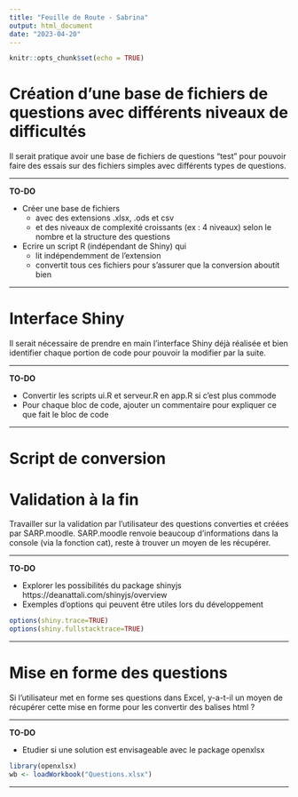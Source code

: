 ```yaml
---
title: "Feuille de Route - Sabrina"
output: html_document
date: "2023-04-20"
---
```


```r
knitr::opts_chunk$set(echo = TRUE)
```

<!-- ----------------------------------------------------------------------------------------------------------------------------------------------------------------------------------------------------------------------------------------------------------------------------------- -->

# Création d'une base de fichiers de questions avec différents niveaux de difficultés

Il serait pratique avoir une base de fichiers de questions "test" pour pouvoir faire des essais sur des fichiers simples avec différents types de questions.

---

**TO-DO**

- Créer une base de fichiers 
  - avec des extensions .xlsx, .ods et csv
  - et des niveaux de complexité croissants (ex : 4 niveaux) selon le nombre et la structure des questions
- Ecrire un script R (indépendant de Shiny) qui
  - lit indépendemment de l'extension
  - convertit tous ces fichiers pour s'assurer que la conversion aboutit bien

---


<!-- ----------------------------------------------------------------------------------------------------------------------------------------------------------------------------------------------------------------------------------------------------------------------------------- -->


# Interface Shiny

Il serait nécessaire de prendre en main l'interface Shiny déjà réalisée et bien identifier chaque portion de code pour pouvoir la modifier par la suite.

---

**TO-DO**

- Convertir les scripts ui.R et serveur.R en app.R si c'est plus commode
- Pour chaque bloc de code, ajouter un commentaire pour expliquer ce que fait le bloc de code

---



<!-- ----------------------------------------------------------------------------------------------------------------------------------------------------------------------------------------------------------------------------------------------------------------------------------- -->

# Script de conversion




<!-- ----------------------------------------------------------------------------------------------------------------------------------------------------------------------------------------------------------------------------------------------------------------------------------- -->


# Validation à la fin

Travailler sur la validation par l'utilisateur des questions converties et créées par SARP.moodle. 
SARP.moodle renvoie beaucoup d'informations dans la console (via la fonction cat), reste à trouver un moyen de les récupérer.

---

**TO-DO**

- Explorer les possibilités du package shinyjs
https://deanattali.com/shinyjs/overview
- Exemples d'options qui peuvent être utiles lors du développement
```r
options(shiny.trace=TRUE)
options(shiny.fullstacktrace=TRUE)
```        
---


<!-- ----------------------------------------------------------------------------------------------------------------------------------------------------------------------------------------------------------------------------------------------------------------------------------- -->


# Mise en forme des questions

Si l'utilisateur met en forme ses questions dans Excel, y-a-t-il un moyen de récupérer cette mise en forme pour les convertir des balises html ?

---

**TO-DO**

- Etudier si une solution est envisageable avec le package openxlsx

```r
library(openxlsx)
wb <- loadWorkbook("Questions.xlsx")
```

---



